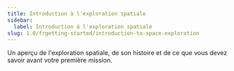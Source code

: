 ```yaml
---
title: Introduction à l'exploration spatiale
sidebar:
  label: Introduction à l'exploration spatiale
slug: 1.0/frgetting-started/introduction-to-space-exploration
---
```


Un aperçu de l'exploration spatiale, de son histoire et de ce que vous devez savoir avant votre première mission.
